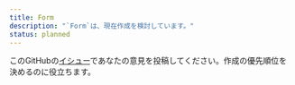 ```yaml
---
title: Form
description: "`Form`は、現在作成を検討しています。"
status: planned
---
```


このGitHubの[イシュー](https://github.com/yamada-ui/yamada-ui/issues/5280)であなたの意見を投稿してください。作成の優先順位を決めるのに役立ちます。
